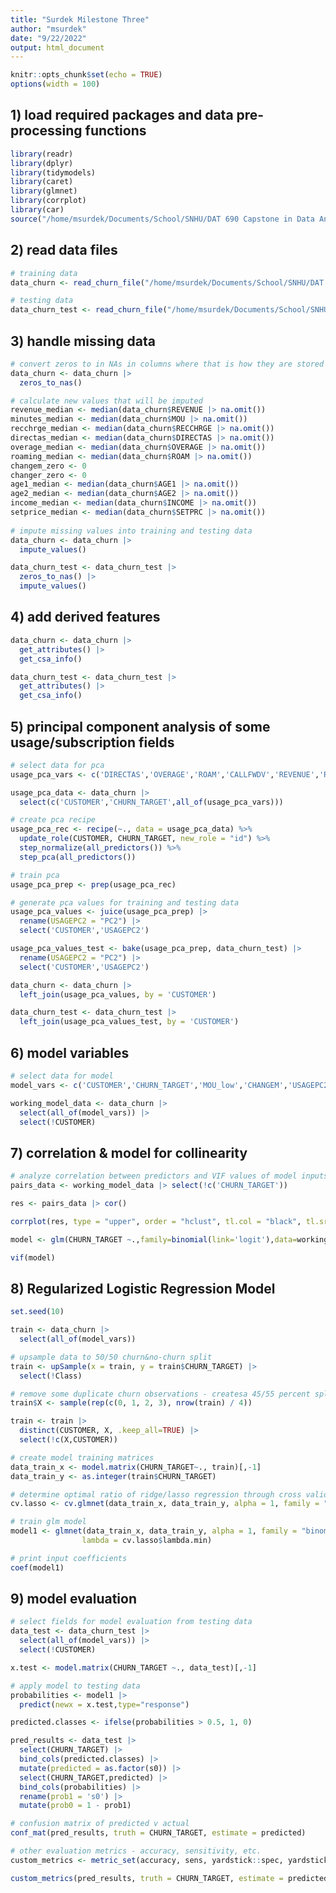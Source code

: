 ```yaml
---
title: "Surdek Milestone Three"
author: "msurdek"
date: "9/22/2022"
output: html_document
---
```


```r
knitr::opts_chunk$set(echo = TRUE)
options(width = 100)
```

## 1) load required packages and data pre-processing functions

```r
library(readr)
library(dplyr)
library(tidymodels)
library(caret)
library(glmnet)
library(corrplot)
library(car)
source("/home/msurdek/Documents/School/SNHU/DAT 690 Capstone in Data Analytics/Assignments/Programming Revision/Churn Data Pre-Processing Functions.R")
```

## 2) read data files

```r
# training data
data_churn <- read_churn_file("/home/msurdek/Documents/School/SNHU/DAT 690 Capstone in Data Analytics/Assignments/Project/Data/Churn Data.csv")

# testing data
data_churn_test <- read_churn_file("/home/msurdek/Documents/School/SNHU/DAT 690 Capstone in Data Analytics/Assignments/Project/Data/Churn Verification Data.csv")
```

## 3) handle missing data

```r
# convert zeros to in NAs in columns where that is how they are stored
data_churn <- data_churn |> 
  zeros_to_nas()

# calculate new values that will be imputed
revenue_median <- median(data_churn$REVENUE |> na.omit())
minutes_median <- median(data_churn$MOU |> na.omit())
recchrge_median <- median(data_churn$RECCHRGE |> na.omit())
directas_median <- median(data_churn$DIRECTAS |> na.omit())
overage_median <- median(data_churn$OVERAGE |> na.omit())
roaming_median <- median(data_churn$ROAM |> na.omit())
changem_zero <- 0
changer_zero <- 0
age1_median <- median(data_churn$AGE1 |> na.omit())
age2_median <- median(data_churn$AGE2 |> na.omit())
income_median <- median(data_churn$INCOME |> na.omit())
setprice_median <- median(data_churn$SETPRC |> na.omit())
  
# impute missing values into training and testing data
data_churn <- data_churn |> 
  impute_values()

data_churn_test <- data_churn_test |> 
  zeros_to_nas() |> 
  impute_values()
```

## 4) add derived features

```r
data_churn <- data_churn |> 
  get_attributes() |> 
  get_csa_info()

data_churn_test <- data_churn_test |> 
  get_attributes() |> 
  get_csa_info()
```

## 5) principal component analysis of some usage/subscription fields

```r
# select data for pca
usage_pca_vars <- c('DIRECTAS','OVERAGE','ROAM','CALLFWDV','REVENUE','RECCHRGE')

usage_pca_data <- data_churn |>
  select(c('CUSTOMER','CHURN_TARGET',all_of(usage_pca_vars)))

# create pca recipe
usage_pca_rec <- recipe(~., data = usage_pca_data) %>%
  update_role(CUSTOMER, CHURN_TARGET, new_role = "id") %>%
  step_normalize(all_predictors()) %>%
  step_pca(all_predictors())

# train pca
usage_pca_prep <- prep(usage_pca_rec)

# generate pca values for training and testing data
usage_pca_values <- juice(usage_pca_prep) |> 
  rename(USAGEPC2 = "PC2") |> 
  select('CUSTOMER','USAGEPC2')

usage_pca_values_test <- bake(usage_pca_prep, data_churn_test) |> 
  rename(USAGEPC2 = "PC2") |> 
  select('CUSTOMER','USAGEPC2')

data_churn <- data_churn |> 
  left_join(usage_pca_values, by = 'CUSTOMER')

data_churn_test <- data_churn_test |> 
  left_join(usage_pca_values_test, by = 'CUSTOMER')
```

## 6) model variables

```r
# select data for model
model_vars <- c('CUSTOMER','CHURN_TARGET','MOU_low','CHANGEM','USAGEPC2','RETCALL','CSA_region_SEW','CSA_region_NS','PRIZMTWN','TRAVEL','CHILDREN','CREDITDEGY')

working_model_data <- data_churn |>
  select(all_of(model_vars)) |> 
  select(!CUSTOMER)
```

## 7) correlation & model for collinearity

```r
# analyze correlation between predictors and VIF values of model inputs
pairs_data <- working_model_data |> select(!c('CHURN_TARGET'))

res <- pairs_data |> cor()

corrplot(res, type = "upper", order = "hclust", tl.col = "black", tl.srt = 45)

model <- glm(CHURN_TARGET ~.,family=binomial(link='logit'),data=working_model_data)

vif(model)
```

## 8) Regularized Logistic Regression Model

```r
set.seed(10)

train <- data_churn |>
  select(all_of(model_vars))

# upsample data to 50/50 churn&no-churn split
train <- upSample(x = train, y = train$CHURN_TARGET) |>
  select(!Class)

# remove some duplicate churn observations - createsa 45/55 percent split
train$X <- sample(rep(c(0, 1, 2, 3), nrow(train) / 4))

train <- train |>
  distinct(CUSTOMER, X, .keep_all=TRUE) |>
  select(!c(X,CUSTOMER))

# create model training matrices
data_train_x <- model.matrix(CHURN_TARGET~., train)[,-1]
data_train_y <- as.integer(train$CHURN_TARGET)

# determine optimal ratio of ridge/lasso regression through cross validation
cv.lasso <- cv.glmnet(data_train_x, data_train_y, alpha = 1, family = "binomial")

# train glm model
model1 <- glmnet(data_train_x, data_train_y, alpha = 1, family = "binomial",
                lambda = cv.lasso$lambda.min)

# print input coefficients
coef(model1)
```

## 9) model evaluation

```r
# select fields for model evaluation from testing data
data_test <- data_churn_test |>
  select(all_of(model_vars)) |> 
  select(!CUSTOMER)

x.test <- model.matrix(CHURN_TARGET ~., data_test)[,-1]

# apply model to testing data
probabilities <- model1 |> 
  predict(newx = x.test,type="response")

predicted.classes <- ifelse(probabilities > 0.5, 1, 0)

pred_results <- data_test |> 
  select(CHURN_TARGET) |> 
  bind_cols(predicted.classes) |> 
  mutate(predicted = as.factor(s0)) |> 
  select(CHURN_TARGET,predicted) |> 
  bind_cols(probabilities) |>
  rename(prob1 = 's0') |> 
  mutate(prob0 = 1 - prob1)

# confusion matrix of predicted v actual
conf_mat(pred_results, truth = CHURN_TARGET, estimate = predicted)

# other evaluation metrics - accuracy, sensitivity, etc.
custom_metrics <- metric_set(accuracy, sens, yardstick::spec, yardstick::precision, yardstick::recall, f_meas, kap, mcc)

custom_metrics(pred_results, truth = CHURN_TARGET, estimate = predicted)
```